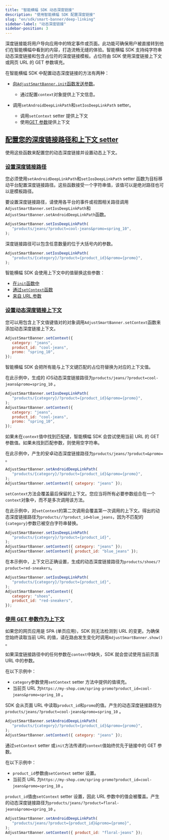 ```yaml
---
title: "智能横幅 SDK 动态深度链接"
description: "使用智能横幅 SDK 配置深度链接"
slug: "en/sdk/smart-banner/deep-linking"
sidebar-label: "动态深度链接"
sidebar-position: 3
---
```

深度链接能将用户导向应用中的特定事件或页面。此功能可确保用户被直接转到他们在智能横幅中看到的内容，打造流畅无缝的体验。智能横幅 SDK 支持纯字符串动态深度链接和包含占位符的深度链接模板。占位符由 SDK 使用深度链接上下文或网页 URL 的 GET 参数填充。

在智能横幅 SDK 中配置动态深度链接的方法有两种：

* [向`AdjustSmartBanner.init`函数发送参数](/en/sdk/smart-banner/init-options#configure-deep-links)。 
  * 通过配置`context`对象提供上下文信息。

* 调用`setAndroidDeepLinkPath`和`setIosDeepLinkPath` setter。 
  * 调用`setContext` setter 提供上下文
  * 使用[GET 参数](#deeplink-context-urlparams)提供上下文

[配置您的深度链接路径和上下文 setter](configure-your-deep-link-path-and-context-setters)
--------------------------------------------------------------------------

使用这些函数来配置您的动态深度链接并设置动态上下文。

### [设置深度链接路径](set-your-deep-link-path)

您必须使用`setAndroidDeepLinkPath`和`setIosDeepLinkPath` setter 函数为目标移动平台配置深度链接路径。这些函数接受一个字符串值，该值可以是绝对路径也可以是模板路径。

要设置深度链接路径，请使用各平台的事件或视图相关路径调用`AdjustSmartBanner.setIosDeepLinkPath`和`AdjustSmartBanner.setAndroidDeepLinkPath`函数。

```js
AdjustSmartBanner.setIosDeepLinkPath(
   "products/jeans/?product=cool-jeans&promo=spring_10",
);
```

深度链接路径可以包含任意数量的位于大括号内的参数。

```js
AdjustSmartBanner.setIosDeepLinkPath(
   "products/{category}/?product={product_id}&promo={promo}",
);
```

智能横幅 SDK 会使用上下文中的值替换这些参数：

* [在`init`函数中](/en/sdk/smart-banner/init-options#configure-deep-links)
* [通过`setContext`函数](#set-deep-link-context)
* [来自 URL 参数](#use-get-parameters-as-context)

### [设置动态深度链接上下文](set-dynamic-deep-link-context-1)

您可以用包含上下文值键值对的对象调用`AdjustSmartBanner.setContext`函数来添加动态深度链接上下文。

```js
AdjustSmartBanner.setContext({
   category: "jeans",
   product_id: "cool-jeans",
   promo: "spring_10",
});
```

智能横幅 SDK 会把所有能与上下文键匹配的占位符替换为对应的上下文值。

在此示例中，生成的 iOS动态深度链接路径为`products/jeans/?product=cool-jeans&promo=spring_10` 。

```js
AdjustSmartBanner.setIosDeepLinkPath(
   "products/{category}/?product={product_id}&promo={promo}",
);
AdjustSmartBanner.setContext({
   category: "jeans",
   product_id: "cool-jeans",
   promo: "spring_10",
});
```

<callout type="important"> 

如果未在`context`值中找到匹配键，智能横幅 SDK 会尝试使用当前 URL 的 GET 参数值。如果未找到匹配参数，则使用空字符串。
</Callout> 

在此示例中，产生的安卓动态深度链接路径为`products/jeans/?product=&promo=` 。

```js
AdjustSmartBanner.setAndroidDeepLinkPath(
   "products/{category}/?product={product_id}&promo={promo}",
);
AdjustSmartBanner.setContext({ category: "jeans" });
```

<callout type="important"> 

`setContext`方法会覆盖最后保留的上下文。您应当将所有必要参数组合在一个`context`对象中，而不是多次调用该方法。
</Callout> 

在此示例中，对`setContext`的第二次调用会覆盖第一次调用的上下文。得出的动态深度链接路径为`products//?product_id=blue_jeans`，因为不匹配的`{category}`参数已被空白字符串替换。

```js
AdjustSmartBanner.setIosDeepLinkPath(
   "products/{category}/?product={product_id}",
);
AdjustSmartBanner.setContext({ category: "jeans" });
AdjustSmartBanner.setContext({ product_id: "blue_jeans" });
```

在本示例中，上下文已正确设置，生成的动态深度链接路径为`products/shoes/?product=red-sneakers`。

```js
AdjustSmartBanner.setIosDeepLinkPath(
   "products/{category}/?product={product_id}",
);
AdjustSmartBanner.setContext({
   category: "shoes",
   product_id: "red-sneakers",
});
```

### [使用 GET 参数作为上下文](use-get-parameters-as-context-1)

<callout type="important"> 

如果您的网页应用是 SPA \(单页应用\)，SDK 则无法检测到 URL 的变更。为确保您始终读取当前 URL 的值，请在路由发生变化时调用`AdjustSmartBanner.show()` 。
</Callout> 

如果深度链接路径中的任何参数在`context`中缺失，SDK 就会尝试使用当前页面 URL 中的参数。

在以下示例中：

* `category`参数使用`setContext` setter 方法中提供的值填充。
* 当前页 URL 为`https://my-shop.com/spring-promo?product_id=cool-jeans&promo=spring_10` 。

SDK 会从页面 URL 中读取`product_id`和`promo`的值。产生的动态深度链接路径为`products/jeans/?product=cool-jeans&promo=spring_10` 。

```js
AdjustSmartBanner.setAndroidDeepLinkPath(
   "products/{category}/?product={product_id}&promo={promo}",
);
AdjustSmartBanner.setContext({ category: "jeans" });
```

<callout type="important"> 

通过`setContext` setter 或`init`方法传递的`context`值始终优先于链接中的 GET 参数。
</Callout> 

在以下示例中：

* `product_id`参数由`setContext` setter 设置。
* 当前页 URL 为`https://my-shop.com/spring-promo?product_id=cool-jeans&promo=spring_10` 。

`product_id`值由`setContext` setter 设置，因此 URL 参数中的值会被覆盖。产生的动态深度链接路径为`products/jeans/?product=floral-jeans&promo=spring_10` 。

```js
AdjustSmartBanner.setAndroidDeepLinkPath(
   "products/jeans/?product={product_id}&promo={promo}",
);
AdjustSmartBanner.setContext({ product_id: "floral-jeans" });
```

